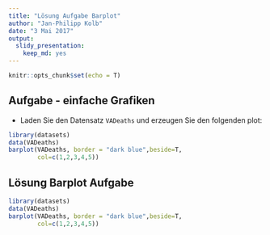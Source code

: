 ```yaml
---
title: "Lösung Aufgabe Barplot"
author: "Jan-Philipp Kolb"
date: "3 Mai 2017"
output: 
  slidy_presentation: 
    keep_md: yes
---
```


```r
knitr::opts_chunk$set(echo = T)
```

## Aufgabe - einfache Grafiken

- Laden Sie den Datensatz `VADeaths` und erzeugen Sie den
folgenden plot:

```r
library(datasets)
data(VADeaths)
barplot(VADeaths, border = "dark blue",beside=T,
        col=c(1,2,3,4,5)) 
```

## Lösung Barplot Aufgabe

```r
library(datasets)
data(VADeaths)
barplot(VADeaths, border = "dark blue",beside=T,
        col=c(1,2,3,4,5)) 
```


####################



